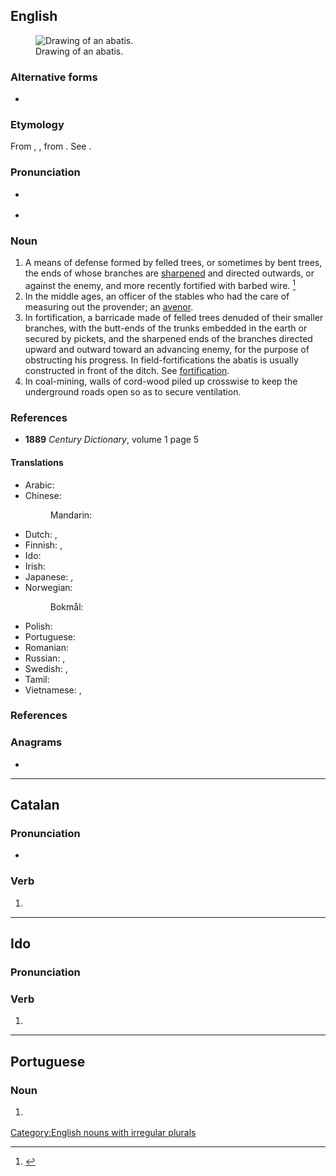 {{also|Abatis|abatís}}
==English==
{{wikisource1911Enc|Abatis}}{{wikipedia}}
[[Image:Abatis (PSF).png|thumb|right|Drawing of an abatis.]]

===Alternative forms===
* {{alter|en|abattis}}

===Etymology===
From {{bor|en|fr|abatis}}, {{m|fr|abattis|t=mass of things beaten or cut down}}, from {{m|fr|abattre}}. See {{m|en|abate}}.

===Pronunciation===
* {{a|RP}} {{IPA|/ˈæb.əˌtiː/|lang=en}}
* {{a|GenAm}} {{IPA|/ˈæb.əˌti/|/ˈæb.ə.tɪs/|lang=en}}

===Noun===
{{en-noun|abatis|es}}

# A means of defense formed by felled trees, or sometimes by bent trees, the ends of whose branches are [[sharpened]] and directed outwards, or against the enemy, and more recently fortified with barbed wire. {{defdate|Mid 19<sup>th</sup> century.}}<ref>{{R:SOED5|page=2}}</ref>
# In the middle ages, an officer of the stables who had the care of measuring out the provender; an [[avenor]].
# In fortification, a barricade made of felled trees denuded of their smaller branches, with the butt-ends of the trunks embedded in the earth or secured by pickets, and the sharpened ends of the branches directed upward and outward toward an advancing enemy, for the purpose of obstructing his progress. In field-fortifications the abatis is usually constructed in front of the ditch. See [[fortification]].
# In coal-mining, walls of cord-wood piled up crosswise to keep the underground roads open so as to secure ventilation.

===References===
* '''1889''' ''Century Dictionary'', volume 1 page 5

====Translations====
{{trans-top|means of defense}}
* Arabic: {{t|ar|حِظَار|m}}
* Chinese:
*: Mandarin: {{t+|cmn|鹿砦|tr=lùzhài}}
* Dutch: {{t|nl|verhakking|m}}, {{t|nl|prikkeldraadversperring|m}}
* Finnish: {{t|fi|murros}}, {{t|fi|rytövarustus}}
* Ido: {{t+|io|abatajaro}}
* Irish: {{t|ga|leagarnach}}
* Japanese: {{t|ja|鹿砦|tr=ろくさい, rokusai}}, {{t|ja|逆茂木|tr=さかもぎ, sakamogi}}
* Norwegian:
*: Bokmål: {{t+|nb|forhugning|m|f}}
{{trans-mid}}
* Polish: {{t+|pl|zasiek|m}}
* Portuguese: {{t|pt|abatis|m}}
* Romanian: {{t+|ro|abatiză|f}}
* Russian: {{t-check|ru|[[засечный|засе́чная]] [[черта́]]|f}} {{attention|ru|2=was "[[засечный|засечная]] [[черта]]" - assumed sum-of-parts; if an idiom, remove the wikilinks to the individual words. see [[User:Kephir/gadgets/xte#Translation_fixing]]}}, {{t+|ru|засе́ка|f}}
* Swedish: {{t|sv|förhuggning|c}}, {{t+|sv|hinder|n}}
* Tamil: {{t+|ta|மரக்கிளை அரண்|sc=Taml}}
* Vietnamese: {{t-check|vi|[[đống]] [[cây]] [[chướng ngại]]}} {{attention|vi|2=was "[[đống]] [[cây]] [[chướng ngại]]" - assumed sum-of-parts; if an idiom, remove the wikilinks to the individual words. see [[User:Kephir/gadgets/xte#Translation_fixing]]}}, {{t+check|vi|cản|alt=đống cây cản}} {{attention|vi|2=was "đống cây [[cản]]" - assumed inflected form or vocalised spelling; please verify if linking is acceptable. see [[User:Kephir/gadgets/xte#Translation_fixing]]}}
{{trans-bottom}}

===References===
<references/>

===Anagrams===
* {{anagrams|en|a=aabist|Bastia|tabias}}

[[Category:English nouns with irregular plurals]]

----

==Catalan==

===Pronunciation===
* {{ca-IPA}}

===Verb===
{{head|ca|verb form}}

# {{ca-verb form of|p=2|n=sg|t=pres|m=sub|abatre}}

----

==Ido==

===Pronunciation===
{{io-IPA}}

===Verb===
{{io-verb form}}

# {{io-form of|abat}}

----

==Portuguese==

===Noun===
{{pt-noun|m}}

# {{l|en|abatis}} {{gloss|fortification formed by felled trees with sharpened branches}}